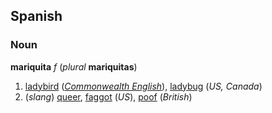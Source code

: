 ==Spanish==
===Noun===
'''mariquita''' ''f'' (''plural'' '''mariquitas''')

#[[ladybird]] (''[[Commonwealth English]]''), [[ladybug]] (''US, Canada'')
#(''slang'') [[queer]], [[faggot]] (''US''), [[poof]] (''British'')